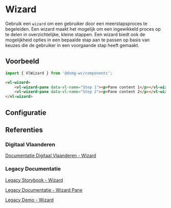 
# Wizard

<VluxMetaData id="components-wizard-wizard" />

Gebruik een `wizard` om een gebruiker door een meerstapsproces te begeleiden. Een wizard maakt het mogelijk om een
ingewikkeld proces op te delen in overzichtelijke, kleine stappen. Een wizard biedt ook de mogelijkheid opties in een
bepaalde stap aan te passen op basis van keuzes die de gebruiker in een voorgaande stap heeft gemaakt.


## Voorbeeld

```js
import { VlWizard } from '@domg-wc/components';
```

```html
<vl-wizard>
    <vl-wizard-pane data-vl-name="Step 1"><p>Pane content 1</p></vl-wizard-pane>
    <vl-wizard-pane data-vl-name="Step 2"><p>Pane content 2</p></vl-wizard-pane>
</vl-wizard>
```

<Canvas of={VlWizardStories.WizardDefault} />


## Configuratie

<ArgTypes of={VlWizardStories.WizardDefault} />


## Referenties

### Digitaal Vlaanderen

[Documentatie Digitaal Vlaanderen - Wizard](https://overheid.vlaanderen.be/webuniversum/v3/documentation/js-components/vl-ui-wizard)

### Legacy Documentatie

[Legacy Storybook - Wizard](https://webcomponenten.omgeving.vlaanderen.be/storybook/?path=/docs/custom-elements-vl-wizard--default)

[Legacy Documentatie - Wizard Pane](https://webcomponenten.omgeving.vlaanderen.be/doc/VlWizard.html)

[Legacy Demo - Wizard](https://webcomponenten.omgeving.vlaanderen.be/demo/vl-wizard.html)
